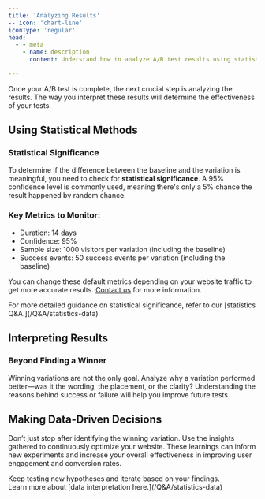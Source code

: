 ```yaml
---
title: 'Analyzing Results'
-- icon: 'chart-line'
iconType: 'regular'
head:
  - - meta
    - name: description
      content: Understand how to analyze A/B test results using statistical methods and drive data-driven decisions.

---
```


Once your A/B test is complete, the next crucial step is analyzing the results. The way you interpret these results will determine the effectiveness of your tests.

## Using Statistical Methods

### Statistical Significance
To determine if the difference between the baseline and the variation is meaningful, you need to check for **statistical significance**. A 95% confidence level is commonly used, meaning there's only a 5% chance the result happened by random chance.

### Key Metrics to Monitor:
- Duration: 14 days
- Confidence: 95%
- Sample size: 1000 visitors per variation (including the baseline)
- Success events: 50 success events per variation (including the baseline)

You can change these default metrics depending on your website traffic to get more accurate results. [Contact us](mailto:support@gleef.eu) for more information.

<Info>
    For more detailed guidance on statistical significance, refer to our [statistics Q&A.](/Q&A/statistics-data)
</Info>

## Interpreting Results

### Beyond Finding a Winner
Winning variations are not the only goal. Analyze why a variation performed better—was it the wording, the placement, or the clarity? Understanding the reasons behind success or failure will help you improve future tests.

## Making Data-Driven Decisions
Don’t just stop after identifying the winning variation. Use the insights gathered to continuously optimize your website. These learnings can inform new experiments and increase your overall effectiveness in improving user engagement and conversion rates.

<Tip>
    Keep testing new hypotheses and iterate based on your findings. <br/>
    Learn more about [data interpretation here.](/Q&A/statistics-data)
</Tip>